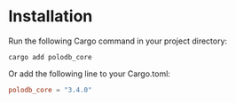 # Installation

Run the following Cargo command in your project directory:

```
cargo add polodb_core
```

Or add the following line to your Cargo.toml:

```toml
polodb_core = "3.4.0"
```
